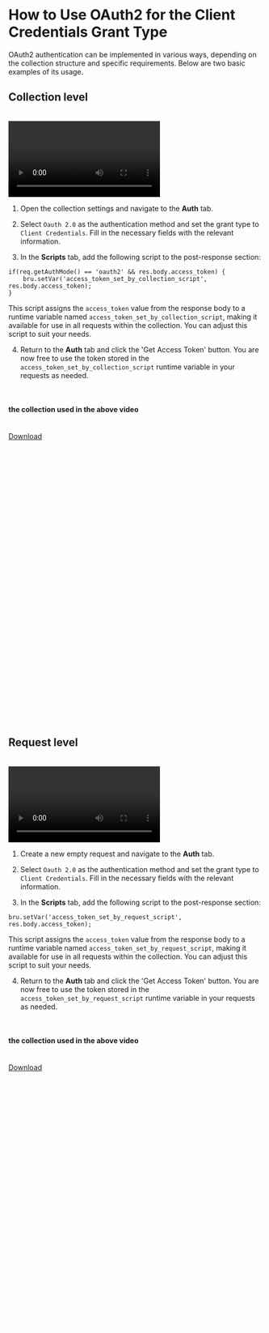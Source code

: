 # How to Use OAuth2 for the Client Credentials Grant Type

OAuth2 authentication can be implemented in various ways, depending on the collection structure and specific requirements. Below are two basic examples of its usage.

## Collection level

<br />

<video controls className="mt-10">
  <source
    src="/screenrecordings/oauth2/client-credentials-collection-level.mp4"
    type="video/mp4"
  />
  Your browser does not support the video tag.
</video>

<br />

1. Open the collection settings and navigate to the **Auth** tab.

2. Select `Oauth 2.0` as the authentication method and set the grant type to `Client Credentials`. Fill in the necessary fields with the relevant information.

3. In the **Scripts** tab, add the following script to the post-response section:

```javascript"
if(req.getAuthMode() == 'oauth2' && res.body.access_token) {
    bru.setVar('access_token_set_by_collection_script', res.body.access_token);
}
```

This script assigns the `access_token` value from the response body to a runtime variable named `access_token_set_by_collection_script`, making it available for use in all requests within the collection. You can adjust this script to suit your needs.

4. Return to the **Auth** tab and click the 'Get Access Token' button. You are now free to use the token stored in the `access_token_set_by_collection_script` runtime variable in your requests as needed.

<br />

#### the collection used in the above video

<br />

<a href="/files/oauth2/client-credentials-collection-level.json" download="oauth2-client-credentials-collection-level.json" className="mt-2">
  <div className="hover:underline w-fit border border-slate-500 rounded-md py-1 px-2 flex flex-row justify-center items-center gap-2">
    <div className="mt-1 w-fit">Download</div>
    <svg
        width={20}
        height={20}
        viewBox="0 0 32 32"
        xmlns="http://www.w3.org/2000/svg"
    >
        <g fill="none" fillRule="evenodd">
        <path d="M0 0h32v32H0z" />
        <path
            d="M22.01 0 30 10.018V32H2V0zm-.964 2H4v28h24V10.718zM17 9l-.001 10.085 3.269-3.267 1.414 1.414-5.657 5.657-.025-.025-.025.025-5.657-5.657 1.414-1.414L15 19.084V9z"
            fill="#fff5"
            fillRule="nonzero"
        />
        </g>
    </svg>
  </div>
</a>

<br />
<br />
<br />

## Request level

<br />

<video controls className="mt-10">
  <source
    src="/screenrecordings/oauth2/client-credentials-request-level.mp4"
    type="video/mp4"
  />
  Your browser does not support the video tag.
</video>

<br />

1. Create a new empty request and navigate to the **Auth** tab.

2. Select `Oauth 2.0` as the authentication method and set the grant type to `Client Credentials`. Fill in the necessary fields with the relevant information.

3. In the **Scripts** tab, add the following script to the post-response section:

```javascript"
bru.setVar('access_token_set_by_request_script', res.body.access_token);
```

This script assigns the `access_token` value from the response body to a runtime variable named `access_token_set_by_request_script`, making it available for use in all requests within the collection. You can adjust this script to suit your needs.

4. Return to the **Auth** tab and click the 'Get Access Token' button. You are now free to use the token stored in the `access_token_set_by_request_script` runtime variable in your requests as needed.

<br />

#### the collection used in the above video

<br />

<a href="/files/oauth2/client-credentials-request-level.json" download="oauth2-client-credentials-request-level.json" className="mt-2">
  <div className="hover:underline w-fit border border-slate-500 rounded-md py-1 px-2 flex flex-row justify-center items-center gap-2">
    <div className="mt-1 w-fit">Download</div>
    <svg
        width={20}
        height={20}
        viewBox="0 0 32 32"
        xmlns="http://www.w3.org/2000/svg"
    >
        <g fill="none" fillRule="evenodd">
        <path d="M0 0h32v32H0z" />
        <path
            d="M22.01 0 30 10.018V32H2V0zm-.964 2H4v28h24V10.718zM17 9l-.001 10.085 3.269-3.267 1.414 1.414-5.657 5.657-.025-.025-.025.025-5.657-5.657 1.414-1.414L15 19.084V9z"
            fill="#fff5"
            fillRule="nonzero"
        />
        </g>
    </svg>
  </div>
</a>

<br />
<br />